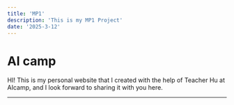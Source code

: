 ```yaml
---
title: 'MP1'
description: 'This is my MP1 Project'
date: '2025-3-12'
---
```


# AI camp

HI!
This is my personal website that I created with the help of Teacher Hu at AIcamp, and I look forward to sharing it with you here.


---

